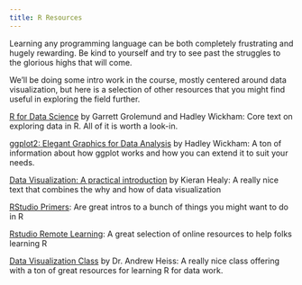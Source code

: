 ```yaml
---
title: R Resources
---
```


Learning any programming language can be both completely frustrating and hugely rewarding. Be kind to yourself and try to see past the struggles to the glorious highs that will come.

We'll be doing some intro work in the course, mostly centered around data visualization, but here is a selection of other resources that you might find useful in exploring the field further.

[R for Data Science](https://r4ds.had.co.nz/) by Garrett Grolemund and Hadley Wickham: Core text on exploring data in R. All of it is worth a look-in.

[ggplot2: Elegant Graphics for Data Analysis](https://ggplot2-book.org/) by Hadley Wickham: A ton of information about how ggplot works and how you can extend it to suit your needs.

[Data Visualization: A practical introduction](https://socviz.co/) by Kieran Healy: A really nice text that combines the why and how of data visualization

[RStudio Primers](https://rstudio.cloud/learn/primers): Are great intros to a bunch of things you might want to do in R

[Rstudio Remote Learning](https://education.rstudio.com/blog/2020/05/remote-roundup/): A great selection of online resources to help folks learning R

[Data Visualization Class](https://datavizm20.classes.andrewheiss.com/) by Dr. Andrew Heiss: A really nice class offering with a ton of great resources for learning R for data work.

